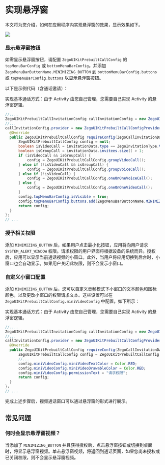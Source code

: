 # 实现悬浮窗


本文将为您介绍，如何在应用程序内实现悬浮窗的效果，显示效果如下。

<Frame width="512" height="auto" caption=""><img src="https://storage.zego.im/sdk-doc/Pics/zegocloud/call/android_minimize.gif" /></Frame>

### 显示悬浮窗按钮

如需显示悬浮窗按钮，请配置 `ZegoUIKitPrebuiltCallConfig` 的 `topMenuBarConfig` 或 `bottomMenuBarConfig`，并添加 `ZegoMenuBarButtonName.MINIMIZING_BUTTON` 到 `bottomMenuBarConfig.buttons` 或 `topMenuBarConfig.buttons` 以显示悬浮窗按钮。

以下是示例代码（含通话邀请）：

<Warning title="Warning">
实现基本通话方式：由于 Activity 由您自己管理，您需要自己实现 Activity 的悬浮窗逻辑。 
</Warning>


```java
//....
ZegoUIKitPrebuiltCallInvitationConfig callInvitationConfig = new ZegoUIKitPrebuiltCallInvitationConfig();
//...
callInvitationConfig.provider = new ZegoUIKitPrebuiltCallConfigProvider() {
  @Override
  public ZegoUIKitPrebuiltCallConfig requireConfig(ZegoCallInvitationData invitationData) {
      ZegoUIKitPrebuiltCallConfig config = null;
      boolean isVideoCall = invitationData.type == ZegoInvitationType.VIDEO_CALL.getValue();
      boolean isGroupCall = invitationData.invitees.size() > 1;
      if (isVideoCall && isGroupCall) {
          config = ZegoUIKitPrebuiltCallConfig.groupVideoCall();
      } else if (!isVideoCall && isGroupCall) {
          config = ZegoUIKitPrebuiltCallConfig.groupVoiceCall();
      } else if (!isVideoCall) {
          config = ZegoUIKitPrebuiltCallConfig.oneOnOneVoiceCall();
      } else {
          config = ZegoUIKitPrebuiltCallConfig.oneOnOneVideoCall();
      }
      config.topMenuBarConfig.isVisible = true;
      config.topMenuBarConfig.buttons.add(ZegoMenuBarButtonName.MINIMIZING_BUTTON);
      return config;
  }
};
// ...
```



### 授予相关权限

添加 `MINIMIZING_BUTTON` 后，如果用户点击最小化按钮，应用将向用户请求 `SYSTEM_ALERT_WINDOW` 权限。请求权限的用户界面将根据设备的系统而异。授权后，应用可以显示当前通话视频的小窗口。此外，当用户将应用切换到后台时，小窗口也会自动显示。如果用户关闭此权限，则不会显示小窗口。

### 自定义小窗口配置

添加 `MINIMIZING_BUTTON` 后，您可以自定义音频模式下小窗口的文本颜色和图标颜色，以及更改小窗口的权限请求文本。这些设置可以在 `ZegoUIKitPrebuiltCallConfig.miniVideoConfig` 中配置，如下所示：

<Warning title="Warning">
实现基本通话方式：由于 Activity 由您自己管理，您需要自己实现 Activity 的悬浮窗逻辑。 
</Warning>

```java
//....
ZegoUIKitPrebuiltCallInvitationConfig callInvitationConfig = new ZegoUIKitPrebuiltCallInvitationConfig();
//...
callInvitationConfig.provider = new ZegoUIKitPrebuiltCallConfigProvider() {
  @Override
  public ZegoUIKitPrebuiltCallConfig requireConfig(ZegoCallInvitationData invitationData) {
      ZegoUIKitPrebuiltCallConfig config = ZegoUIKitPrebuiltCallConfig.oneOnOneVideoCall();
      //...
      config.miniVideoConfig.miniVideoTextColor = Color.RED;
      config.miniVideoConfig.miniVideoDrawableColor = Color.RED;
      config.miniVideoConfig.permissionText = "请求权限";
      return config;
  }
};
// ...
```



完成上述步骤后，视频通话窗口可以通过悬浮窗的形式进行展示。

## 常见问题

### 何时会显示悬浮窗视频？

当添加了 `MINIMIZING_BUTTON` 并且获得授权后，点击悬浮窗按钮或切换到桌面时，将显示悬浮窗视频。单击悬浮窗视频，将返回到通话页面，如果您尚未授权或已关闭权限，则不会显示悬浮窗视频。
